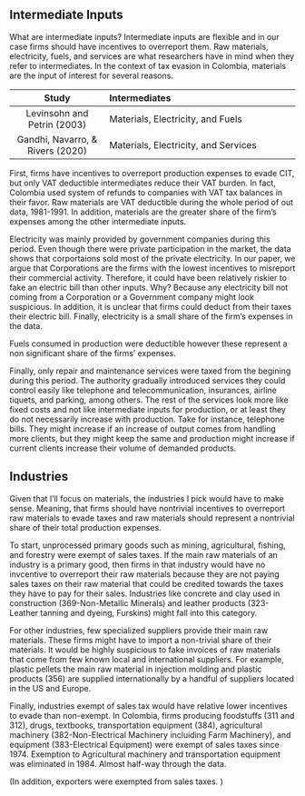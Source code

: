 ## Intermediate Inputs

What are intermediate inputs? Intermediate inputs are flexible and in our case firms should have incentives to overreport them. Raw materials, electricity, fuels, and services are what researchers have in mind when they refer to intermediates. In the context of tax evasion in Colombia, materials are the input of interest for several reasons. 

| Study | Intermediates|
|:-----:|:-------------|
| Levinsohn and Petrin (2003) | Materials, Electricity, and Fuels |
| Gandhi, Navarro, & Rivers (2020) | Materials, Electricity, and Services |

First, firms have incentives to overreport production expenses to evade CIT, but only VAT deductible intermediates reduce their VAT burden. In fact, Colombia used system of refunds to companies with VAT tax balances in their favor. Raw materials are VAT deductible during the whole period of out data, 1981-1991. In addition, materials are the greater share of the firm's expenses among the other intermediate inputs. 

Electricity was mainly provided by government companies during this period. Even though there were private participation in the market, the data shows that corportaions sold most of the private electricity. In our paper, we argue that Corporations are the firms with the lowest incentives to misreport their commercial activity. Therefore, it could have been relatively riskier to fake an electric bill than other inputs. Why? Because any electricity bill not coming from a Corporation or a Government company might look suspicious. In addition, it is unclear that firms could deduct from their taxes their electric bill. Finally, electricity is a small share of the firm's expenses in the data.

Fuels consumed in production were deductible however these represent a non significant share of the firms' expenses.

Finally, only repair and maintenance services were taxed from the begining during this period. The authority gradually introduced services they could control easily like telephone and telecommunication, insurances, airline tiquets, and parking, among others. The rest of the services look more like fixed costs and not like intermediate inputs for production, or at least they do not necessarily increase with production. Take for instance, telephone bills. They might increase if an increase of output comes from handling more clients, but they might keep the same and production might increase if current clients increase their volume of demanded products.

## Industries

Given that I'll focus on materials, the industries I pick would have to make sense. Meaning, that firms should have nontrivial incentives to overreport raw materials to evade taxes and raw materials should represent a nontrivial share of their total production expenses.

To start, unprocessed primary goods such as mining, agricultural, fishing, and forestry were exempt of sales taxes. If the main raw materials of an industry is a primary good, then firms in that industry would have no invcentive to overreport their raw materials because they are not paying sales taxes on their raw material that could be credited towards the taxes they have to pay for their sales. Industries like concrete and clay used in construction (369-Non-Metallic Minerals) and leather products (323-Leather tanning and dyeing, Furskins) might fall into this category.

For other industries, few specialized suppliers provide their main raw materials. These firms might have to import a non-trivial share of their materials. It would be highly suspicious to fake invoices of raw materials that come from few known local and international suppliers. For example, plastic pellets the main raw material in injection molding and plastic products (356) are supplied internationally by a handful of suppliers located in the US and Europe. 

Finally, industries exempt of sales tax would have relative lower incentives to evade than non-exempt. In Colombia, firms producing foodstuffs (311 and 312), drugs, textbooks, transportation equipment (384), agricultural machinery (382-Non-Electrical Machinery incluiding Farm Machinery), and equipment (383-Electrical Equipment) were exempt of sales taxes since 1974. Exemption to Agricultural machinery and transportation equipment was eliminated in 1984. Almost half-way through the data.

(In addition, exporters were exempted from sales taxes. )